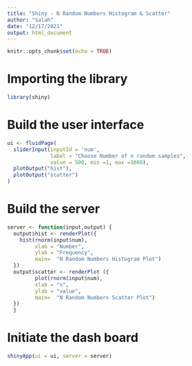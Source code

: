 ```yaml
---
title: "Shiny - N Random Numbers Histogram & Scatter"
author: "Salah"
date: "12/17/2021"
output: html_document
---
```


```r
knitr::opts_chunk$set(echo = TRUE)
```
# Importing the library
```r
library(shiny)
```
# Build the user interface
```r
ui <- fluidPage(
  sliderInput(inputId = 'num',
              label = "Choose Number of n random samples",
              value = 500, min =1, max =1000),
  plotOutput("hist"),
  plotOutput("scatter")
)
```

# Build the server
```r
server <- function(input,output) {
  output$hist <- renderPlot({
    hist(rnorm(input$num),
         xlab = "Number",
         ylab = "Frequency",
         main=  "N Random Numbers Histogram Plot")
  })
  output$scatter <- renderPlot ({
         plot(rnorm(input$num),
         xlab = "n",
         ylab = "value",
         main=  "N Random Numbers Scatter Plot")
  })
  }
```

# Initiate the dash board

```r
shinyApp(ui = ui, server = server)
```

